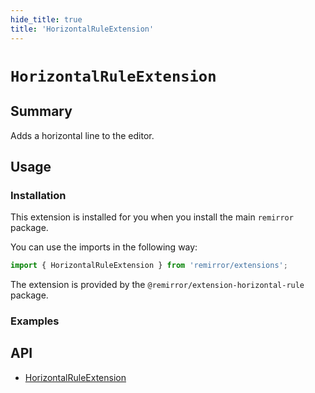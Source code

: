 ```yaml
---
hide_title: true
title: 'HorizontalRuleExtension'
---
```



# `HorizontalRuleExtension`

## Summary

Adds a horizontal line to the editor.

## Usage

### Installation

This extension is installed for you when you install the main `remirror` package.

You can use the imports in the following way:

```ts
import { HorizontalRuleExtension } from 'remirror/extensions';
```

The extension is provided by the `@remirror/extension-horizontal-rule` package.

### Examples

<Basic />

## API

- [HorizontalRuleExtension](../api/extension-horizontal-rule)
